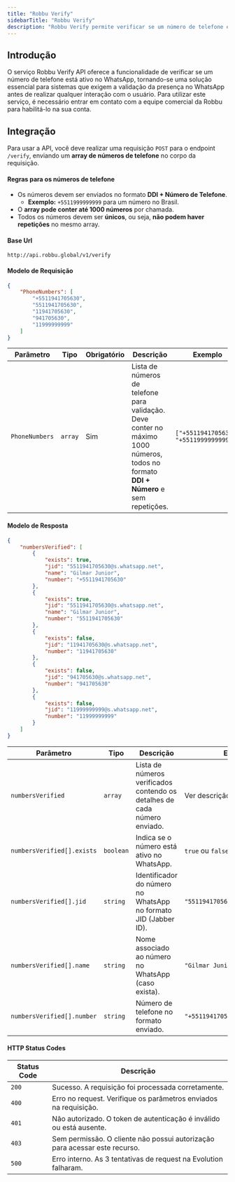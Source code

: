 ```yaml
---
title: "Robbu Verify"
sidebarTitle: "Robbu Verify"
description: "Robbu Verify permite verificar se um número de telefone está ativo no WhatsApp. Este serviço é ideal para integrar em sistemas que precisam confirmar a presença no WhatsApp antes de interagir com um usuário."
---
```


## Introdução
O serviço Robbu Verify API oferece a funcionalidade de verificar se um número de telefone está ativo no WhatsApp, tornando-se uma solução essencial para sistemas que exigem a validação da presença no WhatsApp antes de realizar qualquer interação com o usuário. Para utilizar este serviço, é necessário entrar em contato com a equipe comercial da Robbu para habilitá-lo na sua conta.

## Integração

Para usar a API, você deve realizar uma requisição `POST` para o endpoint `/verify`, enviando um **array de números de telefone** no corpo da requisição.

#### Regras para os números de telefone

- Os números devem ser enviados no formato **DDI + Número de Telefone**.  
  - **Exemplo:** `+5511999999999` para um número no Brasil.
- O **array pode conter até 1000 números** por chamada.
- Todos os números devem ser **únicos**, ou seja, **não podem haver repetições** no mesmo array.

####  Base Url
```
http://api.robbu.global/v1/verify
```

####  Modelo de Requisição

```json request.json
{
    "PhoneNumbers": [
        "+5511941705630",
        "5511941705630",
        "11941705630",
        "941705630",
        "11999999999"
    ]
}
```

| **Parâmetro**    | **Tipo**  | **Obrigatório** | **Descrição**                                  | **Exemplo**           |
|-------------------|-----------|-----------------|-----------------------------------------------|-----------------------|
| `PhoneNumbers`    | `array`   | Sim             | Lista de números de telefone para validação. Deve conter no máximo 1000 números, todos no formato **DDI + Número** e sem repetições. | `["+5511941705630", "+5511999999999"]` |


####  Modelo de Resposta

```json response.json
{
    "numbersVerified": [
        {
            "exists": true,
            "jid": "5511941705630@s.whatsapp.net",
            "name": "Gilmar Junior",
            "number": "+5511941705630"
        },
        {
            "exists": true,
            "jid": "5511941705630@s.whatsapp.net",
            "name": "Gilmar Junior",
            "number": "5511941705630"
        },
        {
            "exists": false,
            "jid": "11941705630@s.whatsapp.net",
            "number": "11941705630"
        },
        {
            "exists": false,
            "jid": "941705630@s.whatsapp.net",
            "number": "941705630"
        },
        {
            "exists": false,
            "jid": "11999999999@s.whatsapp.net",
            "number": "11999999999"
        }
    ]
}
```

| **Parâmetro**        | **Tipo**   | **Descrição**                                                                                      | **Exemplo**                      |
|-----------------------|------------|--------------------------------------------------------------------------------------------------|----------------------------------|
| `numbersVerified`     | `array`    | Lista de números verificados contendo os detalhes de cada número enviado.                        | Ver descrição abaixo            |
| `numbersVerified[].exists` | `boolean` | Indica se o número está ativo no WhatsApp.                                                       | `true` ou `false`               |
| `numbersVerified[].jid`    | `string`  | Identificador do número no WhatsApp no formato JID (Jabber ID).                                   | `"5511941705630@s.whatsapp.net"` |
| `numbersVerified[].name`   | `string`  | Nome associado ao número no WhatsApp (caso exista).                                              | `"Gilmar Junior"`               |
| `numbersVerified[].number` | `string`  | Número de telefone no formato enviado.                                                           | `"+5511941705630"`              |

####  HTTP Status Codes

| **Status Code** | **Descrição**                                                                          |
|------------------|----------------------------------------------------------------------------------------|
| `200`           | Sucesso. A requisição foi processada corretamente.                                     |
| `400`           | Erro no request. Verifique os parâmetros enviados na requisição.                      |
| `401`           | Não autorizado. O token de autenticação é inválido ou está ausente.                   |
| `403`           | Sem permissão. O cliente não possui autorização para acessar este recurso.            |
| `500`           | Erro interno. As 3 tentativas de request na Evolution falharam.                       |
